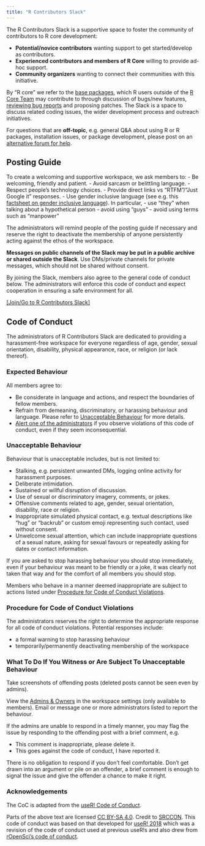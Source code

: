 ```yaml
---
title: "R Contributors Slack"
---
```


The R Contributors Slack is a supportive space to foster the community of contributors to R core development:

- **Potential/novice contributors** wanting support to get started/develop as contributors.
- **Experienced contributors and members of R Core** willing to provide ad-hoc support.
- **Community organizers** wanting to connect their communities with this initiative.

By "R core" we refer to the [base packages](https://cran.r-project.org/doc/FAQ/R-FAQ.html#Which-add_002don-packages-exist-for-R_003f), which R users outside of the [R Core Team](https://www.r-project.org/contributors.html) may contribute to through discussion of bugs/new features, [reviewing bug reports](https://blog.r-project.org/2019/10/09/r-can-use-your-help-reviewing-bug-reports/index.html) and proposing patches. The Slack is a space to discuss related coding issues, the wider development process and outreach initiatives. 

For questions that are **off-topic**, e.g. general Q&A about using R or R packages, installation issues, or package development, please post on an [alternative forum for help](r-help).

## Posting Guide

To create a welcoming and supportive workspace, we ask members to:
- Be welcoming, friendly and patient.
- Avoid sarcasm or belittling language.
- Respect people's technology choices.
- Provide direct links vs "RTFM"/"Just Google it" responses.
- Use gender inclusive language (see e.g. this [factsheet on gender inclusive language](https://services.anu.edu.au/human-resources/respect-inclusion/gender-inclusive-language)). In particular, 
    - use "they" when talking about a hypothetical person
    - avoid using "guys"
    - avoid using terms such as "manpower"

The administrators will remind people of the posting guide if necessary and reserve the right to deactivate the membership of anyone persistently acting against the ethos of the workspace.

**Messages on public channels of the Slack may be put in a public archive or shared outside the Slack**. Use DMs/private channels for private messages, which should not be shared without consent.

By joining the Slack, members also agree to the general code of conduct below. The administrators will enforce this code of conduct and expect cooperation in ensuring a safe environment for all. 

[[Join/Go to R Contributors Slack]](https://join.slack.com/t/r-contributors/shared_invite/zt-37pzigq3l-35gxu9WfT4Il9DziayUQjg)

## Code of Conduct

The administrators of R Contributors Slack are dedicated to providing a harassment-free workspace for everyone regardless of age, gender, sexual orientation, disability, physical appearance, race, or religion (or lack thereof). 

### Expected Behaviour

All members agree to: 

- Be considerate in language and actions, and respect the boundaries of fellow members.
- Refrain from demeaning, discriminatory, or harassing behaviour and language.  Please refer to [Unacceptable Behaviour](#unacceptable-behaviour) for more details. 
- [Alert one of the administrators](#what-to-do-if-you-witness-or-are-subject-to-unacceptable-behaviour) if you observe violations of this code of conduct, even if they seem inconsequential.

### Unacceptable Behaviour

Behaviour that is unacceptable includes, but is not limited to:

 - Stalking, e.g. persistent unwanted DMs, logging online activity for harassment purposes.
 - Deliberate intimidation.
 - Sustained or willful disruption of discussion.
 - Use of sexual or discriminatory imagery, comments, or jokes.
 - Offensive comments related to age, gender, sexual orientation, disability, race or religion.
 - Inappropriate simulated physical contact, e.g. textual descriptions like "hug" or "backrub" or custom emoji representing such contact, used without consent.
 - Unwelcome sexual attention, which can include inappropriate questions of a sexual nature, asking for sexual favours or repeatedly asking for dates or contact information.

If you are asked to stop harassing behaviour you should stop immediately, even if your behaviour was meant to be friendly or a joke, it was clearly not taken that way and for the comfort of all members you should stop.

Members who behave in a manner deemed inappropriate are subject to actions listed under [Procedure for Code of Conduct Violations](#procedure-for-code-of-conduct-violations).

### Procedure for Code of Conduct Violations

The administrators reserves the right to determine the appropriate response for all code of conduct violations. Potential responses include:

 - a formal warning to stop harassing behaviour
 - temporarily/permanently deactivating membership of the workspace

### What To Do If You Witness or Are Subject To Unacceptable Behaviour

Take screenshots of offending posts (deleted posts cannot be seen even by admins).

View the [Admins & Owners](https://r-contributors.slack.com/account/workspace-settings#admins) in the workspace settings (only available to members). Email or message one or more administrators listed to report the behaviour.

If the admins are unable to respond in a timely manner, you may flag the issue by responding to the offending post with a brief comment, e.g.

 - This comment is inappropriate, please delete it.
 - This goes against the code of conduct, I have reported it.

There is no obligation to respond if you don't feel comfortable. Don't get drawn into an argument or pile on an offender, a brief comment is enough to signal the issue and give the offender a chance to make it right.

### Acknowledgements

The CoC is adapted from the [useR! Code of Conduct](https://www.r-project.org/coc.html).

Parts of the above text are licensed [CC BY-SA 4.0](http://creativecommons.org/licenses/by-sa/4.0/). 
Credit to [SRCCON](https://srccon.org/conduct/). This code of conduct was based on that developed for [useR! 2018](https://user2018.r-project.org/code_of_conduct/) which was a revision of the code of conduct used at previous useR!s and also drew from [rOpenSci's code of conduct](https://ropensci.org/coc/).
